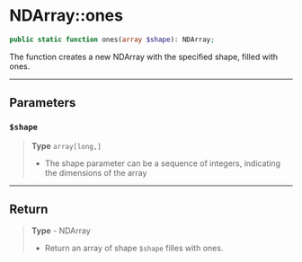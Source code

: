 # NDArray::ones

```php
public static function ones(array $shape): NDArray;
```
The function creates a new NDArray with the specified shape, filled with ones.

---

## Parameters

### `$shape`
> **Type** `array[long,]`
>- The shape parameter can be a sequence of integers, indicating the dimensions of the array

---

## Return

> **Type** - NDArray
>- Return an array of shape `$shape` filles with ones.

